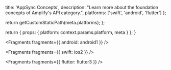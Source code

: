
  title: 'AppSync Concepts',
  description:
    "Learn more about the foundation concepts of Amplify's API category.",
  platforms: ['swift', 'android', 'flutter']
};

  return getCustomStaticPath(meta.platforms);
};

  return {
    props: {
      platform: context.params.platform,
      meta
    }
  };
}


<Fragments fragments={{ android: android1 }} />


<Fragments fragments={{ swift: ios2 }} />


<Fragments fragments={{ flutter: flutter3 }} />
